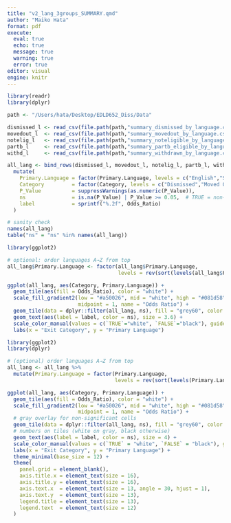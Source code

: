 ```yaml
---
title: "v2_lang_3groups_SUMMARY.qmd"
author: "Maiko Hata"
format: pdf
execute: 
  eval: true 
  echo: true
  message: true 
  warning: true
  error: true
editor: visual
engine: knitr
---
```


```r
library(readr)
library(dplyr)

path <- "/Users/hata/Desktop/EDLD652_Diss/Data"

dismissed_l <- read_csv(file.path(path,"summary_dismissed_by_language.csv"),    show_col_types = FALSE) %>% mutate(Category="Dismissed")
movedout_l  <- read_csv(file.path(path,"summary_movedout_by_language.csv"),     show_col_types = FALSE) %>% mutate(Category="Moved Out")
notelig_l   <- read_csv(file.path(path,"summary_noteligible_by_language.csv"),  show_col_types = FALSE) %>% mutate(Category="Not Eligible")
partb_l     <- read_csv(file.path(path,"summary_partb_eligible_by_language.csv"), show_col_types = FALSE) %>% mutate(Category="Part B Eligible")
withd_l     <- read_csv(file.path(path,"summary_withdrawn_by_language.csv"),    show_col_types = FALSE) %>% mutate(Category="Withdrawn")

all_lang <- bind_rows(dismissed_l, movedout_l, notelig_l, partb_l, withd_l) %>%
  mutate(
    Primary.Language = factor(Primary.Language, levels = c("English","Spanish","Other Languages")),
    Category         = factor(Category, levels = c("Dismissed","Moved Out","Not Eligible","Part B Eligible","Withdrawn")),
    P_Value          = suppressWarnings(as.numeric(P_Value)),
    ns               = is.na(P_Value) | P_Value >= 0.05,  # TRUE = non-significant
    label            = sprintf("%.2f", Odds_Ratio)
  )

# sanity check
names(all_lang)
table("ns" = "ns" %in% names(all_lang))

```

```r
library(ggplot2)

# optional: order languages A→Z from top
all_lang$Primary.Language <- factor(all_lang$Primary.Language,
                                    levels = rev(sort(levels(all_lang$Primary.Language))))

ggplot(all_lang, aes(Category, Primary.Language)) +
  geom_tile(aes(fill = Odds_Ratio), color = "white") +
  scale_fill_gradient2(low = "#a50026", mid = "white", high = "#081d58",
                       midpoint = 1, name = "Odds Ratio") +
  geom_tile(data = dplyr::filter(all_lang, ns), fill = "grey60", color = "white") +
  geom_text(aes(label = label, color = ns), size = 3.6) +
  scale_color_manual(values = c(`TRUE`="white", `FALSE`="black"), guide = "none") +
  labs(x = "Exit Category", y = "Primary Language")

```

```r
library(ggplot2)
library(dplyr)

# (optional) order languages A→Z from top
all_lang <- all_lang %>%
  mutate(Primary.Language = factor(Primary.Language,
                                   levels = rev(sort(levels(Primary.Language)))))

ggplot(all_lang, aes(Category, Primary.Language)) +
  geom_tile(aes(fill = Odds_Ratio), color = "white") +
  scale_fill_gradient2(low = "#a50026", mid = "white", high = "#081d58",
                       midpoint = 1, name = "Odds Ratio") +
  # gray overlay for non-significant cells
  geom_tile(data = dplyr::filter(all_lang, ns), fill = "grey60", color = "white") +
  # numbers on tiles (white on gray, black otherwise)
  geom_text(aes(label = label, color = ns), size = 4) +
  scale_color_manual(values = c(`TRUE` = "white", `FALSE` = "black"), guide = "none") +
  labs(x = "Exit Category", y = "Primary Language") +
  theme_minimal(base_size = 12) +
  theme(
    panel.grid = element_blank(),
    axis.title.x = element_text(size = 16),
    axis.title.y = element_text(size = 16),
    axis.text.x  = element_text(size = 13, angle = 30, hjust = 1),
    axis.text.y  = element_text(size = 13),
    legend.title = element_text(size = 13),
    legend.text  = element_text(size = 12)
  )

```
